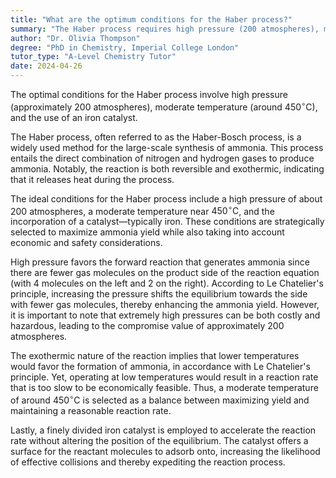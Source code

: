 ```yaml
---
title: "What are the optimum conditions for the Haber process?"
summary: "The Haber process requires high pressure (200 atmospheres), moderate temperature (450°C), and an iron catalyst to optimize ammonia production."
author: "Dr. Olivia Thompson"
degree: "PhD in Chemistry, Imperial College London"
tutor_type: "A-Level Chemistry Tutor"
date: 2024-04-26
---
```


The optimal conditions for the Haber process involve high pressure (approximately $200$ atmospheres), moderate temperature (around $450^\circ \text{C}$), and the use of an iron catalyst.

The Haber process, often referred to as the Haber-Bosch process, is a widely used method for the large-scale synthesis of ammonia. This process entails the direct combination of nitrogen and hydrogen gases to produce ammonia. Notably, the reaction is both reversible and exothermic, indicating that it releases heat during the process.

The ideal conditions for the Haber process include a high pressure of about $200$ atmospheres, a moderate temperature near $450^\circ \text{C}$, and the incorporation of a catalyst—typically iron. These conditions are strategically selected to maximize ammonia yield while also taking into account economic and safety considerations.

High pressure favors the forward reaction that generates ammonia since there are fewer gas molecules on the product side of the reaction equation (with $4$ molecules on the left and $2$ on the right). According to Le Chatelier's principle, increasing the pressure shifts the equilibrium towards the side with fewer gas molecules, thereby enhancing the ammonia yield. However, it is important to note that extremely high pressures can be both costly and hazardous, leading to the compromise value of approximately $200$ atmospheres.

The exothermic nature of the reaction implies that lower temperatures would favor the formation of ammonia, in accordance with Le Chatelier's principle. Yet, operating at low temperatures would result in a reaction rate that is too slow to be economically feasible. Thus, a moderate temperature of around $450^\circ \text{C}$ is selected as a balance between maximizing yield and maintaining a reasonable reaction rate.

Lastly, a finely divided iron catalyst is employed to accelerate the reaction rate without altering the position of the equilibrium. The catalyst offers a surface for the reactant molecules to adsorb onto, increasing the likelihood of effective collisions and thereby expediting the reaction process.
    